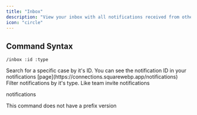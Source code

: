 ```yaml
---
title: "Inbox"
description: "View your inbox with all notifications received from other users or from Connections Team"
icon: "circle"
---
```


## Command Syntax

`/inbox :id :type`

<AccordionGroup>
  <Accordion title="ID">
    Search for a specific case by it's ID. You can see the notification ID in
    your notifications [page](https://connections.squarewebp.app/notifications)
  </Accordion>
  <Accordion title="Type">
    Filter notifications by it's type. Like team invite notifications
  </Accordion>
</AccordionGroup>

<Card title="Aliases" horizontal={true}>notifications</Card>

<Warning>This command does not have a prefix version</Warning>
